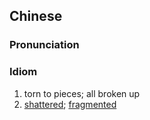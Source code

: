 {{also|支离破碎}}
==Chinese==
{{zh-forms|s=支离破碎|type=22}}

===Pronunciation===
{{zh-pron
|m=zhīlípòsuì
|c=zi1 lei4 po3 seoi3
|mn=xm:chi-lî-phò-chhùi
|cat=cy
}}

===Idiom===
{{zh-idiom}}

# torn to pieces; all broken up
# [[shattered]]; [[fragmented]]